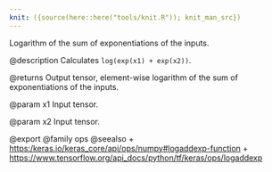 ```yaml
---
knit: ({source(here::here("tools/knit.R")); knit_man_src})
---
```

Logarithm of the sum of exponentiations of the inputs.

@description
Calculates `log(exp(x1) + exp(x2))`.

@returns
Output tensor, element-wise logarithm of the sum of exponentiations
of the inputs.

@param x1
Input tensor.

@param x2
Input tensor.

@export
@family ops
@seealso
+ <https:/keras.io/keras_core/api/ops/numpy#logaddexp-function>
+ <https://www.tensorflow.org/api_docs/python/tf/keras/ops/logaddexp>
